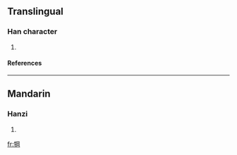 ==Translingual==
===Han character===
{{Han char|rn=93|rad=牛|as=08|sn=12|four=2752<sub>0</sub>|canj=竹手月廿山 (HQBTU)}}
# {{defn|Han|sort=牛08}}
====References====
{{Han ref|kx=0702.080|dkj=20056|dj=1115.130|hdz=31813.050|uh=7285|ud=29317|bh=DA6B|bd=55915}}

----
==Mandarin==
===Hanzi===
{{cmn-hanzi|pin=[[gāng]] ([[gang1]]), [[tè]] ([[te4]])|wg=kang<sup>1</sup>, t'e<sup>4</sup>}}
# {{defn|Mandarin}}

[[fr:犅]]